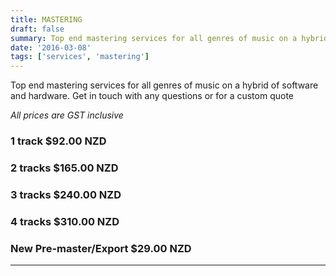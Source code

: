 ```yaml
---
title: MASTERING
draft: false
summary: Top end mastering services for all genres of music on a hybrid of software and hardware
date: '2016-03-08'
tags: ['services', 'mastering']
---
```


Top end mastering services for all genres of music on a hybrid of software and hardware.
Get in touch with any questions or for a custom quote

_All prices are GST inclusive_

### 1 track $92.00 NZD

### 2 tracks $165.00 NZD

### 3 tracks $240.00 NZD

### 4 tracks $310.00 NZD

### New Pre-master/Export $29.00 NZD

---
